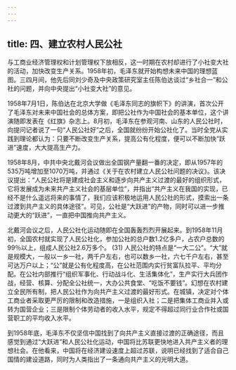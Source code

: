 ```yaml
---
---
---
```

title: 四、建立农村人民公社
---




与工商业经济管理权和计划管理权下放相反，这一时期在农村却进行了小社变大社的活动，加快改变生产关系。1958年初，毛泽东就开始构想未来中国的理想蓝图。三四月间，他先后同刘少奇及中央政策研究室主任陈伯达谈过“乡社合一”和公社的问题，并向中央提出“小社变大社”的意见。

1958年7月1日，陈伯达在北京大学做《毛泽东同志的旗帜下》的讲演，首次公开了毛泽东对未来中国社会的总体方案，即把公社作为中国社会的基本单位，这个讲演随即发表在《红旗》杂志上。8月初，毛泽东在参观河南、山东的人民公社时，向提问记者说了一句“人民公社好”之后，全国就纷纷开始公社化了。当时全党从实践到理论都认为：只要不断改变生产关系，提高公有化程度，便可以不断加快“跃进”速度，大大提高生产力。

1958年8月，中共中央北戴河会议做出全国钢产量翻一番的决定，即从1957年的535万吨增加至1070万吨，并通过《关于在农村建立人民公社问题的决议》。该决议提出：“人民公社将是建成社会主义和逐步向共产主义过渡的最好的组织形式，它将发展成为未来共产主义社会的基层单位”，并指出“共产主义在我国的实现，已经不是什么遥远将来的事情了，我们应该积极地运用人民公社的形式，摸索出一条过渡到共产主义的具体途径”。可见，公社是“大跃进”的产物，同时可以进一步推动更大的“跃进”，一直把中国推向共产主义。

北戴河会议之后，人民公社化运动随即在全国轰轰烈烈开展起来。到1958年11月初，全国农村就实现了人民公社化，参加公社的总户数1.2亿多户，占农户总数的99％以上，组成人民公社2.6万多个。 (31) 人民公社的特点是“一大二公”。“大”就是规模大，一般以一乡一社，两千户左右，也可以数乡一社，六七千户左右，甚至可达万户以上；“公”就是公有化程度高，在公社范围内实行贫富队拉平、平均分配。在公社内部推行“组织军事化、行动战斗化、生活集体化”，生产实行大兵团作战，经营、核算、分配全公社统一，大办公共食堂、“吃饭不要钱”。幻想在农村建立全民所有制，把人民公社作为向共产主义过渡的最好形式。在城镇，决定对个体工商业者采取更严厉的限制和改造措施，一是组织入社；二是把集体工商业并入或转为国营企业；三是限制个体劳动者的收入水平，规定不得超过同行业合作社或国营职工的平均收入水平。

到1958年底，毛泽东不仅坚信中国找到了向共产主义直接过渡的正确途径，而且感觉到通过“大跃进”和人民公社化运动，中国将比苏联更快地进入共产主义者的理想社会。在他看来，中国将在经济建设速度上超过苏联，说明已经找到了适合自己国情的建设道路，同时为人类指出了一条通向共产主义的光明大道。